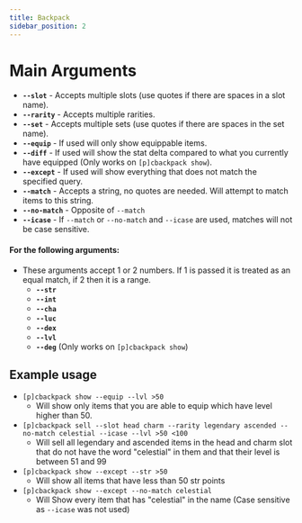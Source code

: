 ```yaml
---
title: Backpack
sidebar_position: 2
---
```


# Main Arguments
- **`--slot`** - Accepts multiple slots (use quotes if there are spaces in a slot name).<br />
- **`--rarity`** - Accepts multiple rarities.<br />
- **`--set`** - Accepts multiple sets (use quotes if there are spaces in the set name).<br />
- **`--equip`** - If used will only show equippable items.<br />
- **`--diff`** - If used will show the stat delta compared to what you currently have equipped (Only works on `[p]cbackpack show`).<br />
- **`--except`** - If used will show everything that does not match the specified query.<br />
- **`--match`** - Accepts a string, no quotes are needed. Will attempt to match items to this string.<br />
- **`--no-match`** - Opposite of `--match`<br />
- **`--icase`** - If `--match` or `--no-match` and `--icase` are used, matches will not be case sensitive.<br />

#### For the following arguments: <br />
- These arguments accept 1 or 2 numbers. If 1 is passed it is treated as an equal match, if 2 then it is a range.<br />
  - **`--str`**<br />
  - **`--int`**<br />
  - **`--cha`**<br />
  - **`--luc`**<br />
  - **`--dex`**<br />
  - **`--lvl`**<br />
  - **`--deg`** (Only works on `[p]cbackpack show`)<br />
  
## Example usage
- `[p]cbackpack show --equip --lvl >50`
  - Will show only items that you are able to equip which have level higher than 50. 
- `[p]cbackpack sell --slot head charm --rarity legendary ascended --no-match celestial --icase --lvl >50 <100`
  - Will sell all legendary and ascended items in the head and charm slot that do not have the word "celestial" in them and that their level is between 51 and 99
- `[p]cbackpack show --except --str >50`
  - Will show all items that have less than 50 str points
- `[p]cbackpack show --except --no-match celestial`  
  - Will Show every item that has "celestial" in the name (Case sensitive as `--icase` was not used)